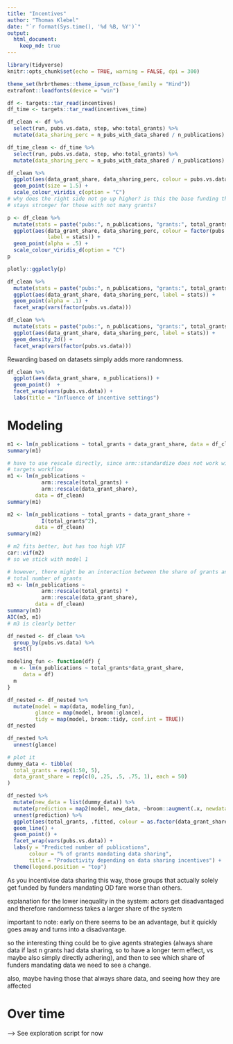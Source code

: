 ```yaml
---
title: "Incentives"
author: "Thomas Klebel"
date: "`r format(Sys.time(), '%d %B, %Y')`"
output: 
  html_document:
    keep_md: true
---
```


```r
library(tidyverse)
knitr::opts_chunk$set(echo = TRUE, warning = FALSE, dpi = 300)

theme_set(hrbrthemes::theme_ipsum_rc(base_family = "Hind"))
extrafont::loadfonts(device = "win")

df <- targets::tar_read(incentives)
df_time <- targets::tar_read(incentives_time)

df_clean <- df %>% 
  select(run, pubs.vs.data, step, who:total_grants) %>% 
  mutate(data_sharing_perc = n_pubs_with_data_shared / n_publications)

df_time_clean <- df_time %>% 
  select(run, pubs.vs.data, step, who:total_grants) %>% 
  mutate(data_sharing_perc = n_pubs_with_data_shared / n_publications)
```


```r
df_clean %>% 
  ggplot(aes(data_grant_share, data_sharing_perc, colour = pubs.vs.data)) +
  geom_point(size = 1.5) +
  scale_colour_viridis_c(option = "C")
# why does the right side not go up higher? is this the base funding that 
# stays stronger for those with not many grants?
```


```r
p <- df_clean %>% 
  mutate(stats = paste("pubs:", n_publications, "grants:", total_grants)) %>%
  ggplot(aes(data_grant_share, data_sharing_perc, colour = factor(pubs.vs.data),
             label = stats)) +
  geom_point(alpha = .5) +
  scale_colour_viridis_d(option = "C") 
p
```


```r
plotly::ggplotly(p)
```

```r
df_clean %>% 
  mutate(stats = paste("pubs:", n_publications, "grants:", total_grants)) %>%
  ggplot(aes(data_grant_share, data_sharing_perc, label = stats)) +
  geom_point(alpha = .1) +
  facet_wrap(vars(factor(pubs.vs.data)))  

```

```r
df_clean %>% 
  mutate(stats = paste("pubs:", n_publications, "grants:", total_grants)) %>%
  ggplot(aes(data_grant_share, data_sharing_perc, label = stats)) +
  geom_density_2d() +
  facet_wrap(vars(factor(pubs.vs.data)))  
```




Rewarding based on datasets simply adds more randomness.

```r
df_clean %>% 
  ggplot(aes(data_grant_share, n_publications)) +
  geom_point()  +
  facet_wrap(vars(pubs.vs.data)) +
  labs(title = "Influence of incentive settings")
```


# Modeling
```r
m1 <- lm(n_publications ~ total_grants + data_grant_share, data = df_clean)
summary(m1)
```

```r
# have to use rescale directly, since arm::standardize does not work with the
# targets workflow
m1 <- lm(n_publications ~ 
           arm::rescale(total_grants) + 
           arm::rescale(data_grant_share),
         data = df_clean)
summary(m1)
```



```r
m2 <- lm(n_publications ~ total_grants + data_grant_share + 
           I(total_grants^2),
         data = df_clean)
summary(m2)
```


```r
# m2 fits better, but has too high VIF
car::vif(m2)
# so we stick with model 1

# however, there might be an interaction between the share of grants and the
# total number of grants
m3 <- lm(n_publications ~ 
           arm::rescale(total_grants) * 
           arm::rescale(data_grant_share),
         data = df_clean)
summary(m3)
AIC(m3, m1)
# m3 is clearly better
```


```r
df_nested <- df_clean %>% 
  group_by(pubs.vs.data) %>% 
  nest()

modeling_fun <- function(df) {
  m <- lm(n_publications ~ total_grants*data_grant_share,
     data = df)
  m
}

df_nested <- df_nested %>% 
  mutate(model = map(data, modeling_fun),
         glance = map(model, broom::glance),
         tidy = map(model, broom::tidy, conf.int = TRUE))
df_nested  

df_nested %>% 
  unnest(glance) 
```

```r
# plot it
dummy_data <- tibble(
  total_grants = rep(1:50, 5),
  data_grant_share = rep(c(0, .25, .5, .75, 1), each = 50)
)

df_nested %>% 
  mutate(new_data = list(dummy_data)) %>% 
  mutate(prediction = map2(model, new_data, ~broom::augment(.x, newdata = .y))) %>% 
  unnest(prediction) %>% 
  ggplot(aes(total_grants, .fitted, colour = as.factor(data_grant_share))) +
  geom_line() +
  geom_point() +
  facet_wrap(vars(pubs.vs.data)) +
  labs(y = "Predicted number of publications",
       colour = "% of grants mandating data sharing",
       title = "Productivity depending on data sharing incentives") +
  theme(legend.position = "top")
```


As you incentivise data sharing this way, those groups that actually solely 
get funded by funders mandating OD fare worse than others.

explanation for the lower inequality in the system: actors get disadvantaged
and therefore randomness takes a larger share of the system


important to note: early on there seems to be an advantage, but it quickly
goes away and turns into a disadvantage.

so the interesting thing could be to give agents strategies (always share data
if last n grants had data sharing, so to have a longer term effect, vs maybe 
also simply directly adhering), and then to see which share of funders mandating
data we need to see a change.

also, maybe having those that always share data, and seeing how they are 
affected 


# Over time
--> See exploration script for now


